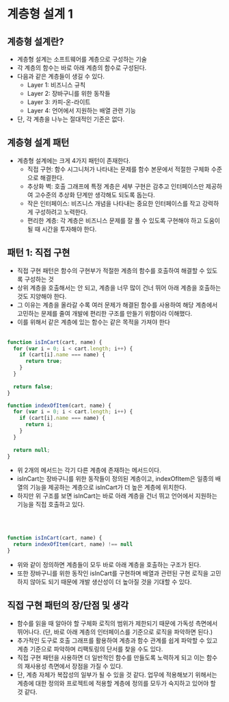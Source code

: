 # 계층형 설계 1

## 계층형 설계란?
- 계층형 설계는 소프트웨어를 계층으로 구성하는 기술
- 각 계층의 함수는 바로 아래 계층의 함수로 구성된다.
- 다음과 같은 계층들이 생길 수 있다.
  - Layer 1: 비즈니스 규칙
  - Layer 2: 장바구니를 위한 동작들
  - Layer 3: 카피-온-라이트
  - Layer 4: 언어에서 지원하는 배열 관련 기능
- 단, 각 계층을 나누는 절대적인 기준은 없다.

## 계층형 설계 패턴
- 계층형 설계에는 크게 4가지 패턴이 존재한다.
  - 직접 구현: 함수 시그니처가 나타내는 문제를 함수 본문에서 적절한 구체화 수준으로 해결한다.
  - 추상화 벽: 호출 그래프에 특정 계층은 세부 구현은 감추고 인터페이스만 제공하여 고수준의 추상화 단계만 생각해도 되도록 돕는다.
  - 작은 인터페이스: 비즈니스 개념을 나타내는 중요한 인터페이스를 작고 강력하게 구성하려고 노력한다.
  - 편리한 계층: 각 계층은 비즈니스 문제를 잘 풀 수 있도록 구현해야 하고 도움이 될 때 시간을 투자해야 한다.

## 패턴 1: 직접 구현
- 직접 구현 패턴은 함수의 구현부가 적절한 계층의 함수를 호출하여 해결할 수 있도록 구성하는 것
- 상위 계층을 호출해서는 안 되고, 계층을 너무 많이 건너 뛰어 아래 계층을 호출하는 것도 지양해야 한다.
- 그 이유는 계층을 올라갈 수록 여러 문제가 해결된 함수를 사용하여 해당 계층에서 고민하는 문제를 줄여 개발에 편리한 구조를 만들기 위함이라 이해했다.
- 이를 위해서 같은 계층에 있는 함수는 같은 목적을 가져야 한다
<br></br>

```js
function isInCart(cart, name) {
  for (var i = 0; i < cart.length; i++) {
    if (cart[i].name === name) {
      return true;
    }
  }
  
  return false;
}

function indexOfItem(cart, name) {
  for (var i = 0; i < cart.length; i++) {
    if (cart[i].name === name) {
      return i;
    }
  } 
  
  return null;
}
```
- 위 2개의 메서드는 각기 다른 계층에 존재하는 메서드이다.
- isInCart는 장바구니를 위한 동작들이 정의된 계층이고, indexOfItem은 일종의 배열의 기능을 제공하는 계층으로 isInCart가 더 높은 계층에 위치한다.
- 하지만 위 구조를 보면 isInCart는 바로 아래 계층을 건너 뛰고 언어에서 지원하는 기능을 직접 호출하고 있다.

<br></br>

```js
function isInCart(cart, name) {
  return indexOfItem(cart, name) !== null
}
```
- 위와 같이 정의하면 계층들이 모두 바로 아래 계층을 호출하는 구조가 된다.
- 또한 장바구니를 위한 동작인 isInCart를 구현하며 배열과 관련된 구현 로직을 고민하지 않아도 되기 때문에 개발 생산성이 더 높아질 것을 기대할 수 있다.

## 직접 구현 패턴의 장/단점 및 생각
- 함수를 읽을 때 알아야 할 구체화 로직의 범위가 제한되기 때문에 가독성 측면에서 뛰어나다. (단, 바로 아래 계층의 인터페이스를 기준으로 로직을 파악하면 된다.)
- 추가적인 도구로 호출 그래프를 활용하여 계층과 함수 관계를 쉽게 파악할 수 있고 계층 기준으로 파악하며 리팩토링의 단서를 찾을 수도 있다.
- 직접 구현 패턴을 사용하면 더 일반적인 함수를 만들도록 노력하게 되고 이는 함수의 재사용성 측면에서 장점을 가질 수 있다.
- 단, 계층 자체가 복잡성의 일부가 될 수 있을 것 같다. 업무에 적용해보기 위해서는 계층에 대한 정의와 프로젝트에 적용할 계층에 정의를 모두가 숙지하고 있어야 할 것 같다.
